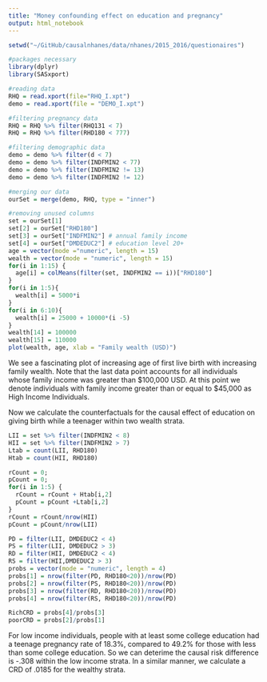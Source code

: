 ```yaml
---
title: "Money confounding effect on education and pregnancy"
output: html_notebook
---
```



```r
setwd("~/GitHub/causalnhanes/data/nhanes/2015_2016/questionaires")

#packages necessary
library(dplyr)
library(SASxport)

#reading data
RHQ = read.xport(file="RHQ_I.xpt")
demo = read.xport(file = "DEMO_I.xpt")

#filtering pregnancy data
RHQ = RHQ %>% filter(RHQ131 < 7)
RHQ = RHQ %>% filter(RHD180 < 777)

#filtering demographic data
demo = demo %>% filter(d < 7)
demo = demo %>% filter(INDFMIN2 < 77)
demo = demo %>% filter(INDFMIN2 != 13)
demo = demo %>% filter(INDFMIN2 != 12)

#merging our data
ourSet = merge(demo, RHQ, type = "inner")

#removing unused columns
set = ourSet[1]
set[2] = ourSet["RHD180"]
set[3] = ourSet["INDFMIN2"] # annual family income
set[4] = ourSet["DMDEDUC2"] # education level 20+
age = vector(mode ="numeric", length = 15)
wealth = vector(mode = "numeric", length = 15)
for(i in 1:15) {
  age[i] = colMeans(filter(set, INDFMIN2 == i))["RHD180"]
}
for(i in 1:5){
  wealth[i] = 5000*i
}
for(i in 6:10){
  wealth[i] = 25000 + 10000*(i -5)
}
wealth[14] = 100000
wealth[15] = 110000
plot(wealth, age, xlab = "Family wealth (USD)")
```

We see a fascinating plot of increasing age of first live birth with increasing family wealth. Note that the last data point accounts for all individuals whose family income was greater than \$100,000 USD. At this point we denote individuals with family income greater than or equal to \$45,000 as High Income Individuals.

Now we calculate the counterfactuals for the causal effect of education on giving birth while a teenager within two wealth strata.
```r
LII = set %>% filter(INDFMIN2 < 8)
HII = set %>% filter(INDFMIN2 > 7)
Ltab = count(LII, RHD180)
Htab = count(HII, RHD180)

rCount = 0;
pCount = 0;
for(i in 1:5) {
  rCount = rCount + Htab[i,2]
  pCount = pCount +Ltab[i,2]
}
rCount = rCount/nrow(HII)
pCount = pCount/nrow(LII)

PD = filter(LII, DMDEDUC2 < 4)
PS = filter(LII, DMDEDUC2 > 3)
RD = filter(HII, DMDEDUC2 < 4)
RS = filter(HII,DMDEDUC2 > 3)
probs = vector(mode = "numeric", length = 4)
probs[1] = nrow(filter(PD, RHD180<20))/nrow(PD)
probs[2] = nrow(filter(PS, RHD180<20))/nrow(PD)
probs[3] = nrow(filter(RD, RHD180<20))/nrow(PD)
probs[4] = nrow(filter(RS, RHD180<20))/nrow(PD)

RichCRD = probs[4]/probs[3]
poorCRD = probs[2]/probs[1]

```
For low income individuals, people with at least some college education had a teenage pregnancy rate of 18.3%, compared to 49.2% for those with less than some college education. So we can deterime the causal risk difference is -.308 within the low income strata. In a similar manner, we calculate a CRD of .0185 for the wealthy strata.

